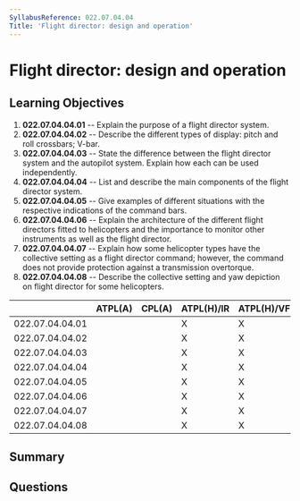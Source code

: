 ```yaml
---
SyllabusReference: 022.07.04.04
Title: 'Flight director: design and operation'
---
```


# Flight director: design and operation

## Learning Objectives

1. **022.07.04.04.01** -- Explain the purpose of a flight director system.
2. **022.07.04.04.02** -- Describe the different types of display: pitch and roll
   crossbars; V-bar.
3. **022.07.04.04.03** -- State the difference between the flight director system
   and the autopilot system. Explain how each can be used independently.
4. **022.07.04.04.04** -- List and describe the main components of the flight
   director system.
5. **022.07.04.04.05** -- Give examples of different situations with the
   respective indications of the command bars.
6. **022.07.04.04.06** -- Explain the architecture of the different flight
   directors fitted to helicopters and the importance to monitor other
   instruments as well as the flight director.
7. **022.07.04.04.07** -- Explain how some helicopter types have the collective
   setting as a flight director command; however, the command does not provide
   protection against a transmission overtorque.
8. **022.07.04.04.08** -- Describe the collective setting and yaw depiction on
   flight director for some helicopters.

|                 | ATPL(A) | CPL(A) | ATPL(H)/IR | ATPL(H)/VFR | CPL(H) | IR  | CBIR(A) |
| --------------- | ------- | ------ | ---------- | ----------- | ------ | --- | ------- |
| 022.07.04.04.01 |         |        | X          | X           | X      |     |         |
| 022.07.04.04.02 |         |        | X          | X           | X      |     |         |
| 022.07.04.04.03 |         |        | X          | X           | X      |     |         |
| 022.07.04.04.04 |         |        | X          | X           | X      |     |         |
| 022.07.04.04.05 |         |        | X          | X           | X      |     |         |
| 022.07.04.04.06 |         |        | X          | X           | X      |     |         |
| 022.07.04.04.07 |         |        | X          | X           | X      |     |         |
| 022.07.04.04.08 |         |        | X          | X           | X      |     |         |

## Summary

## Questions
